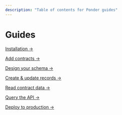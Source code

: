 ```yaml
---
description: "Table of contents for Ponder guides"
---
```


# Guides

[Installation →](/guides/installation)

[Add contracts →](/guides/add-contracts)

[Design your schema →](/guides/design-your-schema)

[Create & update records →](/guides/create-update-records)

[Read contract data →](/guides/read-contract-data)

[Query the API →](/guides/query-the-graphql-api)

[Deploy to production →](/guides/production)
